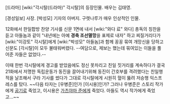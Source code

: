 [드라마] [wiki:"각시탈(드라마)" 각시탈]의 등장인물. 배우는 김태영.

[경성일보] 사장. [박성모] 기자의 아버지. 구렛나루가 매우 인상적인 인물.

12화에서 한일합방 찬양 기사를 신문 1면에 내서 [wiki:"와다 료" 와다] 총독의 칭찬을 듣고 아들놈과 같이 "내년에는 아예 '''경축 조선멸망'''을 표제로 내자" 하고 찌질거리다가 [wiki:"이강토" 각시탈]에게 [wiki:"박성모" 아들놈]과 함께 꽁꽁 묶여 개망신을 당하고 신문도 [각시탈]이 모두 불태워버렸다. --여담으로, 제보는 했는데 묶여있는 이들을 풀어준 자들은 없었다.-- 

이때 한번 각시탈에게 경고를 받았음에도 정신 못차리고 친일 짓거리를 계속하다가 결국 21화에서 저명한 독립운동가 동진을 끌어내기위해 동진이 간호부를 격려했다는 친일행적을 날조해서 구라 기사를 썼다가 그대로 각시탈에게 시원히 혈이 뚫려 저승행 익스프레스를 탔다. ~~다음 타자는 [우병준]인가 [이시용]인가? 그러나 우병준은 스토리 작가에게 [[공기]]로 죽었고, 이시용은 [[가츠야마 준]]에게 죽었다. 아들도 역시 작가에게 죽었고...~~
